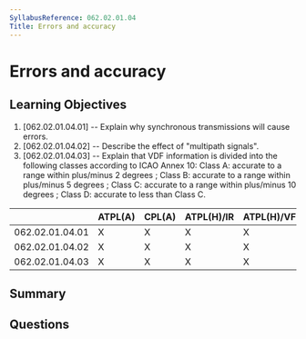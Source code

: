 ```yaml
---
SyllabusReference: 062.02.01.04
Title: Errors and accuracy
---
```


# Errors and accuracy

## Learning Objectives

1. [062.02.01.04.01] -- Explain why synchronous transmissions will cause errors.
2. [062.02.01.04.02] -- Describe the effect of "multipath signals".
3. [062.02.01.04.03] -- Explain that VDF information is divided into the
   following classes according to ICAO Annex 10: Class A: accurate to a range
   within plus/minus 2 degrees ; Class B: accurate to a range within plus/minus
   5 degrees ; Class C: accurate to a range within plus/minus 10 degrees ; Class
   D: accurate to less than Class C.

|                 | ATPL(A) | CPL(A) | ATPL(H)/IR | ATPL(H)/VFR | CPL(H) | IR  | CBIR(A) |
| --------------- | ------- | ------ | ---------- | ----------- | ------ | --- | ------- |
| 062.02.01.04.01 | X       | X      | X          | X           | X      | X   |         |
| 062.02.01.04.02 | X       | X      | X          | X           | X      | X   |         |
| 062.02.01.04.03 | X       | X      | X          | X           | X      | X   |         |

## Summary

## Questions
